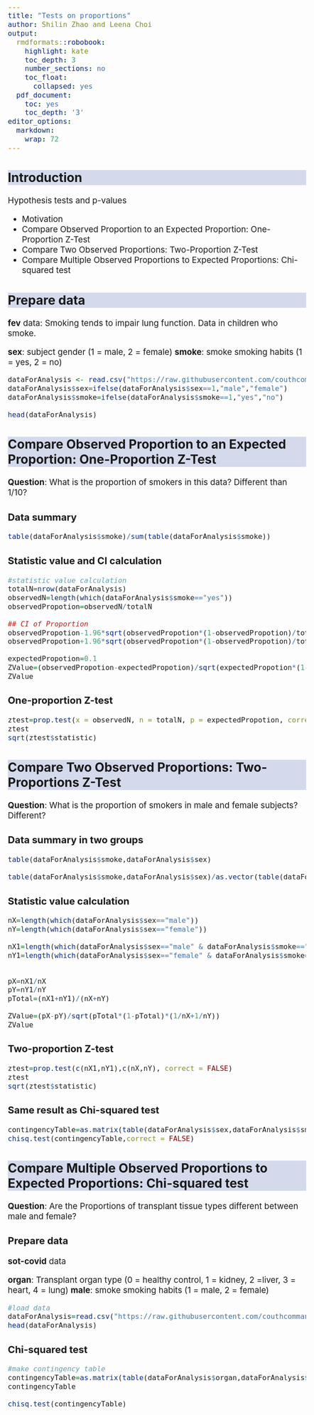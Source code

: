 ```yaml
---
title: "Tests on proportions"
author: Shilin Zhao and Leena Choi
output:
  rmdformats::robobook:
    highlight: kate
    toc_depth: 3
    number_sections: no
    toc_float:
      collapsed: yes
  pdf_document:
    toc: yes
    toc_depth: '3'
editor_options:
  markdown:
    wrap: 72
---
```


```{=html}
<style>
h2 {
  background-color: #D4DAEC;
}
body{
  font-size: 14pt;
}
</style>
```
## Introduction

Hypothesis tests and p-values

-   Motivation
-   Compare Observed Proportion to an Expected Proportion:
    One-Proportion Z-Test
-   Compare Two Observed Proportions: Two-Proportion Z-Test
-   Compare Multiple Observed Proportions to Expected Proportions:
    Chi-squared test

## Prepare data

**fev** data: Smoking tends to impair lung function. Data in children
who smoke.

**sex**: subject gender (1 = male, 2 = female) **smoke**: smoke smoking
habits (1 = yes, 2 = no)

```r

dataForAnalysis <- read.csv("https://raw.githubusercontent.com/couthcommander/sip_computing/main/labs/fev.csv",header=TRUE,row.names=1)
dataForAnalysis$sex=ifelse(dataForAnalysis$sex==1,"male","female")
dataForAnalysis$smoke=ifelse(dataForAnalysis$smoke==1,"yes","no")

head(dataForAnalysis)

```

## Compare Observed Proportion to an Expected Proportion: One-Proportion Z-Test

**Question**: What is the proportion of smokers in this data? Different
than 1/10?

### Data summary

```r

table(dataForAnalysis$smoke)/sum(table(dataForAnalysis$smoke))

```

### Statistic value and CI calculation

```r
#statistic value calculation
totalN=nrow(dataForAnalysis)
observedN=length(which(dataForAnalysis$smoke=="yes"))
observedPropotion=observedN/totalN

## CI of Proportion
observedPropotion-1.96*sqrt(observedPropotion*(1-observedPropotion)/totalN)
observedPropotion+1.96*sqrt(observedPropotion*(1-observedPropotion)/totalN)

expectedPropotion=0.1
ZValue=(observedPropotion-expectedPropotion)/sqrt(expectedPropotion*(1-expectedPropotion)/totalN)
ZValue

```

### One-proportion Z-test

```r

ztest=prop.test(x = observedN, n = totalN, p = expectedPropotion, correct = FALSE)
ztest
sqrt(ztest$statistic)

```

## Compare Two Observed Proportions: Two-Proportions Z-Test

**Question**: What is the proportion of smokers in male and female
subjects? Different?

### Data summary in two groups

```r

table(dataForAnalysis$smoke,dataForAnalysis$sex)

table(dataForAnalysis$smoke,dataForAnalysis$sex)/as.vector(table(dataForAnalysis$sex))


```

### Statistic value calculation

```r

nX=length(which(dataForAnalysis$sex=="male"))
nY=length(which(dataForAnalysis$sex=="female"))

nX1=length(which(dataForAnalysis$sex=="male" & dataForAnalysis$smoke=="yes"))
nY1=length(which(dataForAnalysis$sex=="female" & dataForAnalysis$smoke=="yes"))


pX=nX1/nX
pY=nY1/nY
pTotal=(nX1+nY1)/(nX+nY)

ZValue=(pX-pY)/sqrt(pTotal*(1-pTotal)*(1/nX+1/nY))
ZValue

```

### Two-proportion Z-test

```r

ztest=prop.test(c(nX1,nY1),c(nX,nY), correct = FALSE)
ztest
sqrt(ztest$statistic)

```

### Same result as Chi-squared test

```r

contingencyTable=as.matrix(table(dataForAnalysis$sex,dataForAnalysis$smoke))
chisq.test(contingencyTable,correct = FALSE)

```

## Compare Multiple Observed Proportions to Expected Proportions: Chi-squared test

**Question**: Are the Proportions of transplant tissue types different
between male and female?

### Prepare data

**sot-covid** data

**organ**: Transplant organ type (0 = healthy control, 1 = kidney, 2
=liver, 3 = heart, 4 = lung) **male**: smoke smoking habits (1 = male, 2
= female)

```r

#load data
dataForAnalysis=read.csv("https://raw.githubusercontent.com/couthcommander/sip_computing/main/labs/sot-covid.csv",header=TRUE,row.names=1)
head(dataForAnalysis)

```

### Chi-squared test

```r
#make contingency table
contingencyTable=as.matrix(table(dataForAnalysis$organ,dataForAnalysis$male))
contingencyTable

chisq.test(contingencyTable)

```
